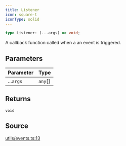 ```yaml
---
title: Listener
icon: square-t
iconType: solid
---
```


```ts
type Listener: (...args) => void;
```

A callback function called when a an event is triggered.

## Parameters

| Parameter | Type |
| :------ | :------ |
| ...`args` | `any`[] |

## Returns

`void`

## Source

[utils/events.ts:13](https://github.com/dominant-strategies/quais.js/blob/689a9f3b619eb28568d2c4f147828c013dafa8cc/src/utils/events.ts#L13)
